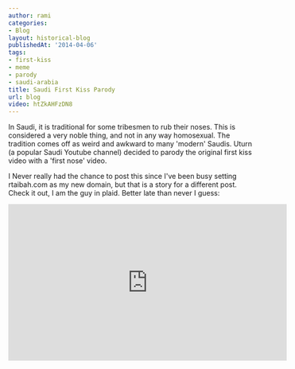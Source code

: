 ```yaml
---
author: rami
categories:
- Blog
layout: historical-blog
publishedAt: '2014-04-06'
tags:
- first-kiss
- meme
- parody
- saudi-arabia
title: Saudi First Kiss Parody
url: blog
video: htZkAHFzDN8
---
```


In Saudi, it is traditional for some tribesmen to rub their noses. This is considered a very noble thing, and not in any way homosexual. The tradition comes off as weird and awkward to many 'modern' Saudis. Uturn (a popular Saudi Youtube channel) decided to parody the original first kiss video with a 'first nose' video.

I Never really had the chance to post this since I've been busy setting rtaibah.com as my new domain, but that is a story for a different post. Check it out, I am the guy in plaid. Better late than never I guess:

<iframe width="560" height="315" src="https://www.youtube-nocookie.com/embed/htZkAHFzDN8?rel=0" frameborder="0" allow="autoplay; encrypted-media" allowfullscreen></iframe>